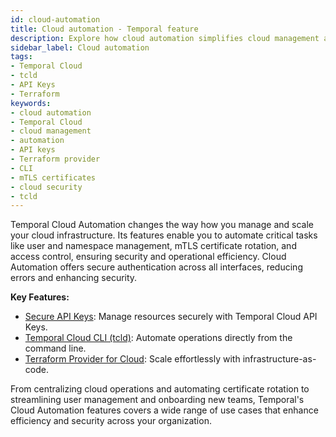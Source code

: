 ```yaml
---
id: cloud-automation
title: Cloud automation - Temporal feature
description: Explore how cloud automation simplifies cloud management and enhances security through APIs, Terraform, and CLI.
sidebar_label: Cloud automation
tags:
- Temporal Cloud
- tcld
- API Keys
- Terraform
keywords:
- cloud automation
- Temporal Cloud
- cloud management
- automation
- API keys
- Terraform provider
- CLI
- mTLS certificates
- cloud security
- tcld
---
```



Temporal Cloud Automation changes the way how you manage and scale your cloud infrastructure.
Its features enable you to automate critical tasks like user and namespace management, mTLS certificate rotation, and access control, ensuring security and operational efficiency.
Cloud Automation offers secure authentication across all interfaces, reducing errors and enhancing security.

**Key Features:**

- [Secure API Keys](https://docs.temporal.io/cloud/api-keys): Manage resources securely with Temporal Cloud API Keys.
- [Temporal Cloud CLI (tcld)](https://docs.temporal.io/cloud/tcld): Automate operations directly from the command line.
- [Terraform Provider for Cloud](https://docs.temporal.io/production-deployment/cloud/terraform-provider#prerequisites): Scale effortlessly with infrastructure-as-code.

<RelatedReadContainer>
  <RelatedReadItem path="https://docs.temporal.io/cloud/api-keys" text="API Keys documentation" archetype="cloud-guide" />
  <RelatedReadItem path="https://docs.temporal.io/ops?_gl=1*1yf937l*_gcl_au*MTg1MTAxMTEwNC4xNzEzOTcxMjYw*_ga*MTgwODU1MzQyNi4xNzA3NzA4ODIz*_ga_R90Q9SJD3D*MTcyMTI0MTAyNy41MjIuMS4xNzIxMjQ5NTYxLjAuMC4w" text="Cloud Ops API documentation" archetype="cloud-guide" />
  <RelatedReadItem path="/cloud/tcld" text="Temporal Cloud CLI" archetype="cloud-guide" />
  <RelatedReadItem path="/production-deployment/cloud/terraform-provider" text="Terraform Provider for Cloud" archetype="cloud-guide" />
</RelatedReadContainer>

From centralizing cloud operations and automating certificate rotation to streamlining user management and onboarding new teams, Temporal's Cloud Automation features covers a wide range of use cases that enhance efficiency and security across your organization.
